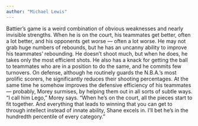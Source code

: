 ```yaml
---
author: "Michael Lewis"
---
```


Battier’s game is a weird combination of obvious weaknesses and nearly invisible strengths. When he is on the court, his teammates get better, often a lot better, and his opponents get worse — often a lot worse. He may not grab huge numbers of rebounds, but he has an uncanny ability to improve his teammates’ rebounding. He doesn’t shoot much, but when he does, he takes only the most efficient shots. He also has a knack for getting the ball to teammates who are in a position to do the same, and he commits few turnovers. On defense, although he routinely guards the N.B.A.’s most prolific scorers, he significantly ­reduces their shooting percentages. At the same time he somehow improves the defensive efficiency of his teammates — probably, Morey surmises, by helping them out in all sorts of subtle ways. “I call him Lego,” Morey says. “When he’s on the court, all the pieces start to fit together. And everything that leads to winning that you can get to through intellect instead of innate ability, Shane excels in. I’ll bet he’s in the hundredth percentile of every category.”


